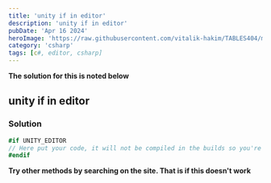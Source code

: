 ```yaml
---
title: 'unity if in editor'
description: 'unity if in editor'
pubDate: 'Apr 16 2024'
heroImage: 'https://raw.githubusercontent.com/vitalik-hakim/TABLES404/main/error_b/c%23.png'
category: 'csharp'
tags: [c#, editor, csharp]
---
```


**The solution for this is noted below**

## unity if in editor

### Solution

```csharp
#if UNITY_EDITOR
// Here put your code, it will not be compiled in the builds so you're safe to use editor libraries
#endif
```

**Try other methods by searching on the site. That is if this doesn't work**
